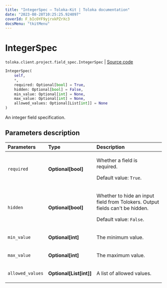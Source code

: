 ```yaml
---
title: "IntegerSpec — Toloka-Kit | Toloka documentation"
date: "2023-08-28T10:25:25.924097"
coverId: F_bIcOYF9yjrxkPZrXc3
docsMenu: "tkitMenu"
---
```


# IntegerSpec

`toloka.client.project.field_spec.IntegerSpec` | [Source code](https://github.com/Toloka/toloka-kit/blob/v1.2.1/src/client/project/field_spec.py#L84)

```python
IntegerSpec(
    self,
    *,
    required: Optional[bool] = True,
    hidden: Optional[bool] = False,
    min_value: Optional[int] = None,
    max_value: Optional[int] = None,
    allowed_values: Optional[List[int]] = None
)
```

An integer field specification.

## Parameters description

| Parameters | Type | Description |
| :----------| :----| :-----------|
`required`|**Optional\[bool\]**|<p>Whether a field is required. </p><p>Default value: `True`.</p>
`hidden`|**Optional\[bool\]**|<p>Whether to hide an input field from Tolokers. Output fields can't be hidden. </p><p>Default value: `False`.</p>
`min_value`|**Optional\[int\]**|<p>The minimum value.</p>
`max_value`|**Optional\[int\]**|<p>The maximum value.</p>
`allowed_values`|**Optional\[List\[int\]\]**|<p>A list of allowed values.</p>